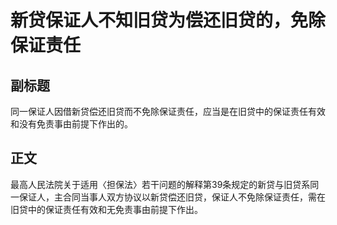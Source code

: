 # 新贷保证人不知旧贷为偿还旧贷的，免除保证责任
## 副标题
同一保证人因借新贷偿还旧贷而不免除保证责任，应当是在旧贷中的保证责任有效和没有免责事由前提下作出的。
## 正文
最高人民法院关于适用〈担保法〉若干问题的解释第39条规定的新贷与旧贷系同一保证人，主合同当事人双方协议以新贷偿还旧贷，保证人不免除保证责任，需在旧贷中的保证责任有效和无免责事由前提下作出。